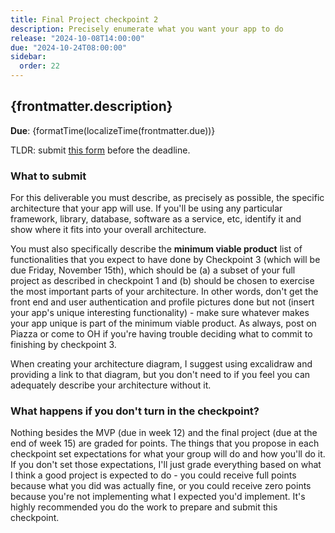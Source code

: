 ```yaml
---
title: Final Project checkpoint 2
description: Precisely enumerate what you want your app to do
release: "2024-10-08T14:00:00"
due: "2024-10-24T08:00:00"
sidebar:
  order: 22
---
```



## {frontmatter.description}

**Due**: {formatTime(localizeTime(frontmatter.due))}

TLDR: submit [this form](https://forms.gle/9vWfqfpUCJ4p9bBK7) before the deadline.


### What to submit

For this deliverable you must describe, as precisely as possible, the specific architecture that your app will use. If you'll be using any particular framework, library, database, software as a service, etc, identify it and show where it fits into your overall architecture.

You must also specifically describe the **minimum viable product** list of functionalities that you expect to have done by Checkpoint 3 (which will be due Friday, November 15th), which should be (a) a subset of your full project as described in checkpoint 1 and (b) should be chosen to exercise the most important parts of your architecture. In other words, don't get the front end and user authentication and profile pictures done but not (insert your app's unique interesting functionality) - make sure whatever makes your app unique is part of the minimum viable product. As always, post on Piazza or come to OH if you're having trouble deciding what to commit to finishing by checkpoint 3.

When creating your architecture diagram, I suggest using excalidraw and providing a link to that diagram, but you don't need to if you feel you can adequately describe your architecture without it.


### What happens if you don't turn in the checkpoint?

Nothing besides the MVP (due in week 12) and the final project (due at the end
of week 15) are graded for points. The things that you propose in each
checkpoint set expectations for what your group will do and how you'll do it. If
you don't set those expectations, I'll just grade everything based on what I
think a good project is expected to do - you could receive full points because
what you did was actually fine, or you could receive zero points because you're
not implementing what I expected you'd implement. It's highly recommended you do
the work to prepare and submit this checkpoint.